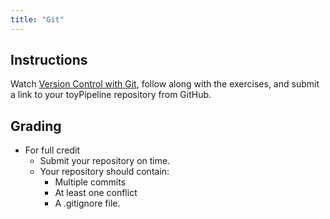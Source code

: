 ```yaml
---
title: "Git"
---
```


<!--
# insert into Blackboard assignment with:
<iframe width="450" height="500" src="https://bifx552-24.github.io/CourseInfo/standalone/hw/H01git.html" title="Version Control with Git"></iframe>

Due Date: Aug 27 @ end of day
Points: 10
Display after: Aug 20 @ 5 PM
-->


## Instructions

Watch [Version Control with Git](YouTube link), follow along with the exercises, and submit a link to your toyPipeline repository from GitHub.

## Grading
* For full credit
  * Submit your repository on time.
  * Your repository should contain:
    * Multiple commits
    * At least one conflict
    * A .gitignore file.
